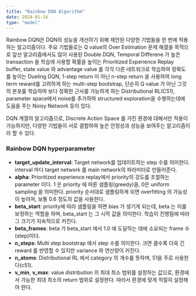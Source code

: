 ```yaml
---
title: "Rainbow DQN Algorithm"
date: 2024-01-16
type: "model"
---
```


Rainbow DQN은 DQN의 성능을 개선하기 위해 제안된 다양한 기법들을 한 번에 적용하는 알고리즘이다. 주요 기법들로는 Q value의 Over Estimation 문제 해결을 목적으로 앞선 알고리즘에서도 많이 사용된 Double DQN, Temporal Differene 가 높은 transaction 을 학습에 사용할 확률을 높이는 Prioritized Experience Replay buffer, state value 와 advantage value 를 각각 다른 네트워크로 학습하여 정확도를 높이는 Dueling DQN, 1-step return 이 아닌 n-step return 을 사용하여 long term reward를 고려하게 하는 multi-step bootstrap, 단순히 Q value 가 아닌 그것의 분포를 학습하여 보다 정확한 근사를 가능하게 하는 Distributional RL(C51), parameter space에서 noise를 추가하여 structured exploration을 수행하는데에 도움을 주는 Noisy Network 등이 있다.

DQN 계열의 알고리즘으로, Discrete Action Space 를 가진 환경에 대해서만 적용이 가능하지만, 다양한 기법들이 서로 결합하여 높은 안정성과 성능을 보여주는 알고리즘이라 할 수 있다.

### Rainbow DQN hyperparameter

- **target_update_interval**:  Target network를 업데이트하는 step 수를 의미한다. interval 마다 target network 를 main network의 파라미터로 만들어준다.
- **alpha**:  Prioritized experience replay에서 priority의 강도를 조절하는 parameter 이다. 1 은 priority 에 따른 샘플링(greedy)을, 0은 uniform sampling 을 의미한다. priority 순서대로 샘플링하게 되면 overfitting 의 가능성이 높아져, 보통 0.6 정도의 값을 사용한다.
- **beta_start**: priority에 따라 샘플링을 하면 bias 가 생기게 되는데, beta 는 이를 보정하는 역할을 하며, beta_start 는 그 시작 값을 의미한다. 학습이 진행됨에 따라 그 크기가 지속적으로 커진다.
- **beta_frames**: beta 가 beta_start 에서 1.0 에 도달하는 데에 소요되는 frame 수(step)이다.
- **n_steps**: Multi step bootstrap 에서 step 수를 의미한다. 크면  클수록 더욱 긴 reward 를 반영할 수 있지만 variance 와 연산량이 커진다.
- **n_atoms**: Distributional RL 에서 category 의 개수를 뜻하며, 51을 주로 사용한다(c51).
- **v_min**, **v_max**: value distribution 의 최대 최소 범위를 설정하는 값으로, 환경에서 가능한 최대 최소의 return 범위로 설정한다. 따라서 환경에 맞게 적절히 설정해야 한다.
